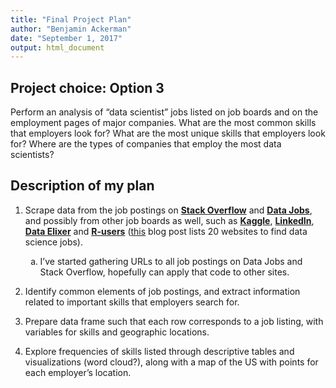 ```yaml
---
title: "Final Project Plan"
author: "Benjamin Ackerman"
date: "September 1, 2017"
output: html_document
---
```


## Project choice: Option 3
Perform an analysis of "data scientist" jobs listed on job boards and on the employment pages of major companies. What are the most common skills that employers look for? What are the most unique skills that employers look for? Where are the types of companies that employ the most data scientists?

## Description of my plan
1. Scrape data from the job postings on **[Stack Overflow](https://stackoverflow.com/jobs)** and **[Data Jobs](https://datajobs.com/data-science-jobs)**, and possibly from other job boards as well, such as **[Kaggle](https://www.kaggle.com/jobs)**, **[LinkedIn](https://www.linkedin.com/jobs/)**, **[Data Elixer](https://jobs.dataelixir.com)** and **[R-users](https://www.r-users.com)** ([this](https://www.springboard.com/blog/data-science-jobs/) blog post lists 20 websites to find data science jobs).

     a. I've started gathering URLs to all job postings on Data Jobs and Stack Overflow, hopefully can apply that code to other sites. 
      
2. Identify common elements of job postings, and extract information related to important skills that employers search for.
3. Prepare data frame such that each row corresponds to a job listing, with variables for skills and geographic locations.
4. Explore frequencies of skills listed through descriptive tables and visualizations (word cloud?), along with a map of the US with points for each employer's location.
